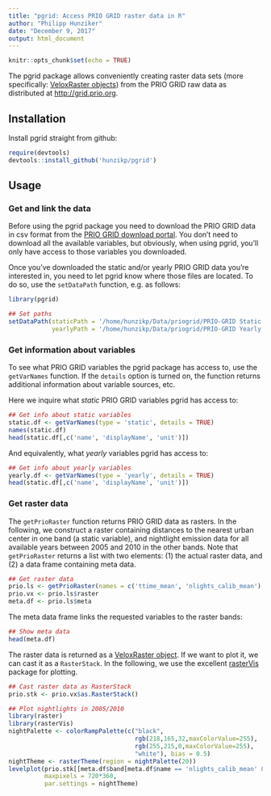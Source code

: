 ```yaml
---
title: "pgrid: Access PRIO GRID raster data in R"
author: "Philipp Hunziker"
date: "December 9, 2017"
output: html_document
---
```


```r
knitr::opts_chunk$set(echo = TRUE)
```


The pgrid package allows conveniently creating raster data sets (more specifically: [VeloxRaster objects](https://github.com/hunzikp/velox)) from the PRIO GRID raw data as distributed at <http://grid.prio.org>. 

## Installation

Install pgrid straight from github:

```r
require(devtools)
devtools::install_github('hunzikp/pgrid')
```

## Usage

### Get and link the data

Before using the pgrid package you need to download the PRIO GRID data in csv format from the  [PRIO GRID download portal](http://grid.prio.org/#/download). 
You don't need to download all the available variables, but obviously, when using pgrid, you'll only have access to those variables you downloaded.

Once you've downloaded the static and/or yearly PRIO GRID data you're interested in, you need to let pgrid know where those files are located. To do so, use the `setDataPath` function, e.g. as follows:

```r
library(pgrid)

## Set paths
setDataPath(staticPath = '/home/hunzikp/Data/priogrid/PRIO-GRID Static Variables - 2017-12-08.csv',
            yearlyPath = '/home/hunzikp/Data/priogrid/PRIO-GRID Yearly Variables for 1946-2014 - 2017-12-08.csv')
```


### Get information about variables

To see what PRIO GRID variables the pgrid package has access to, use the `getVarNames` function. If the `details` option is turned on, the function returns additional information about variable sources, etc.

Here we inquire what *static* PRIO GRID variables pgrid has access to:
```r
## Get info about static variables
static.df <- getVarNames(type = 'static', details = TRUE)
names(static.df)
head(static.df[,c('name', 'displayName', 'unit')])
```
And equivalently, what *yearly* variables pgrid has access to:
```r
## Get info about yearly variables
yearly.df <- getVarNames(type = 'yearly', details = TRUE)
head(static.df[,c('name', 'displayName', 'unit')])
```

### Get raster data

The `getPrioRaster` function returns PRIO GRID data as rasters. 
In the following, we construct a raster containing distances to the nearest urban center in one band (a static variable), and nightlight emission data for all available years between 2005 and 2010 in the other bands.
Note that `getPrioRaster` returns a list with two elements: (1) the actual raster data, and (2) a data frame containing meta data. 

```r
## Get raster data
prio.ls <- getPrioRaster(names = c('ttime_mean', 'nlights_calib_mean'), years = 2005:2010)
prio.vx <- prio.ls$raster
meta.df <- prio.ls$meta
```

The meta data frame links the requested variables to the raster bands:

```r
## Show meta data
head(meta.df)
```

The raster data is returned as a [VeloxRaster object](https://github.com/hunzikp/velox). If we want to plot it, we can cast it as a `RasterStack`. In the following, we use the excellent [rasterVis](https://oscarperpinan.github.io/rastervis/) package for plotting.

```r
## Cast raster data as RasterStack
prio.stk <- prio.vx$as.RasterStack()

## Plot nightlights in 2005/2010
library(raster)
library(rasterVis)
nightPalette <- colorRampPalette(c("black", 
                                   rgb(218,165,32,maxColorValue=255), 
                                   rgb(255,215,0,maxColorValue=255), 
                                   "white"), bias = 0.5)
nightTheme <- rasterTheme(region = nightPalette(20))
levelplot(prio.stk[[meta.df$band[meta.df$name == 'nlights_calib_mean' & meta.df$year %in% c(2005,2010)]]], 
          maxpixels = 720*360, 
          par.settings = nightTheme)
```







